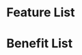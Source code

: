 
<Meta title="Feature List" />

# Feature List

<Canvas>
  <Story name="Feature List">
    <div className="feature-list">
      <FeatureList
        title="We help people who want to design their own future. And are ready to work hard to get there."
        subtitle="Students from all backgrounds, work experiences, and walks of life get their start at Launch. There is no “right” person for the job. That’s what we love about it. Here are a few things that succcesful students have in common."
        footerText="Success at Launch is not about what you know, it’s about your willingness to learn and commit to changing your future. No matter where you start, Launch provides a structured and proven process to becoming a professional developer."
      >
      <FeatureListItem
        title="Passion for building things and solving puzzles"
        description="Nemo enim ipsam voluptatem quia voluptas sit aspernatur aut odit aut fugit, sed quia consequuntur."
        iconName="info-circle"
      />
      <FeatureListItem
        title="Insatiable curiosity and love for learning"
        description="Nemo enim ipsam voluptatem quia voluptas sit aspernatur aut odit aut fugit, sed quia consequuntur."
        iconName="info-circle"
      />
      <FeatureListItem
        title="Commitment to building a new career"
        description="Nemo enim ipsam voluptatem quia voluptas sit aspernatur aut odit aut fugit, sed quia consequuntur."
        iconName="info-circle"
      />
      <FeatureListItem
        title="Grit, grit, and more grit"
        description="Nemo enim ipsam voluptatem quia voluptas sit aspernatur aut odit aut fugit, sed quia consequuntur."
        iconName="info-circle"
      />
      </FeatureList>
    </div>
  </Story>
</Canvas>

# Benefit List

<Canvas>
  <Story name="Benefit List">
    <div className="benefit-list">
      <FeatureList
        title="Cut through the noise. 
        Launch your career the right way."
        footerText="We’re great at what we do"
      >
        <div>
          <FeatureListItem
            title="Constantly evolving curriculum"
            subtitle="Learn the skills that matter in the job market today"
            description="The technology landscape changes almost daily, and so do the qualifications hiring managers are looking for in the market. That’s why we work directly with our hiring partners to ensure every graduating class is armed with the most up-to-date skillset possible and update our curriculum to reflect those needs in real-time."
            iconName="info-circle"
          />
          <FeatureListItem
            title="Practical, hands-on learning"
            subtitle="Build your confidence by doing the real work"
            description="Our curriculum is designed to prepare you for success as a professional developer in the real world. We condense the most practical skills and practices of a 4-year CS degree into just 18-weeks in order to maximize your return on time spent working with real code."
            iconName="info-circle"
          />
        </div>
        <div>
          <FeatureListItem
            title="Full-time, dedicated teaching staff"
            subtitle="Learn from practicing experts who are committed to your success"
            description="Unlike other bootcamps, every member of the Launch team is a full-time employee. We have no other responsibilities or distractions besides teaching you what you need to be successful, and ensuring you get there. We are all in."
            iconName="info-circle"
          />
          <FeatureListItem
            title="Lifetime learning access and support"
            subtitle="Stay ahead of the curve for the rest of your career"
            description="You’ll never need another code camp, bootcamp, or code school again. Long after your graduate, you’ll still get access to updated course content as soon as it’s released, and  have a direct line to career services for the rest of, well, forever."
            iconName="info-circle"
          />
        </div>
      </FeatureList>
    </div>
  </Story>
</Canvas>